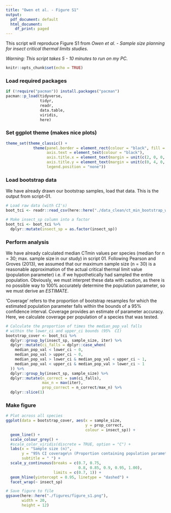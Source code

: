 ```yaml
---
title: "Owen et al. - Figure S1"
output:
  pdf_document: default
  html_document:
    df_print: paged
---
```


This script will reproduce Figure S1 from *Owen et al. - Sample size planning for insect critical thermal limits studies*.  

*Warning: This script takes 5 - 10 minutes to run on my PC.* 

```r
knitr::opts_chunk$set(echo = TRUE)
```

### Load required packages 

```r
if (!require("pacman")) install.packages("pacman")
pacman::p_load(tidyverse, 
               tidyr,
               readr,
               data.table,
               viridis,
               here)
```

### Set ggplot theme (makes nice plots)

```r
theme_set(theme_classic() +
            theme(panel.border = element_rect(colour = "black", fill = NA),
                  axis.text = element_text(colour = "black"),
                  axis.title.x = element_text(margin = unit(c(2, 0, 0, 0), "mm")),
                  axis.title.y = element_text(margin = unit(c(0, 4, 0, 0), "mm")),
                  legend.position = "none"))
```

### Load bootstrap data 

We have already drawn our bootstrap samples, load that data. This is the output from script-01.

```r
# Load raw data (with CI's)
boot_tci <- readr::read_csv(here::here("./data_clean/ct_min_bootstrap_with_ci.csv"))

# Make insect_sp column into a factor 
boot_tci <- boot_tci %>%
  dplyr::mutate(insect_sp = as.factor(insect_sp))
```

### Perform analysis  

We have already calculated median CTmin values per species (median for n = 30; max. sample size in our study) in script 01. Following Pearson and Groves (2013), we assumed that our maximum sample size (n = 30) is a reasonable approximation of the actual critical thermal limit value (population parameter)
i.e. if we hypothetically had sampled the entire population. Obviously, we must interpret these data with caution, as there is no possible way to 100% accurately determine the population parameter, so we must derive an *ESTIMATE*.  

'Coverage' refers to the proportion of bootstrap resamples for which the estimated population parameter falls within the bounds of a 95% confidence interval. Coverage provides an estimate of parameter accuracy. Here, we calculate coverage per population of a species that was tested. 

```r
# Calculate the proportion of times the median_pop_val falls 
# within the lower_ci and upper_ci bounds (95%  CI)
bootstrap_cover <- boot_tci %>%
  dplyr::group_by(insect_sp, sample_size, iter) %>%
  dplyr::mutate(ci_falls = dplyr::case_when(
    median_pop_val < lower_ci ~ 0,
    median_pop_val > upper_ci ~ 0, 
    median_pop_val > lower_ci & median_pop_val < upper_ci ~ 1, 
    median_pop_val < upper_ci & median_pop_val > lower_ci ~ 1
  )) %>%
  dplyr::group_by(insect_sp, sample_size) %>%
  dplyr::mutate(n_correct = sum(ci_falls),
                max_n = max(iter),
                prop_correct = n_correct/max_n) %>%
  dplyr::slice(1)
```

### Make figure 

```r
# Plot across all species 
ggplot(data = bootstrap_cover, aes(x = sample_size,
                                   y = prop_correct,
                                   colour = insect_sp)) + 
  geom_line() +
  scale_colour_grey() + 
  #scale_color_viridis(discrete = TRUE, option = "C") +
  labs(x = "Sample size (n)",
       y = "95% CI coverage\n (Proportion containing population parameter)",
       subtitle = " ") +
  scale_y_continuous(breaks = c(0.7, 0.75, 
                                0.8, 0.85, 0.9, 0.95, 1.00), 
                     limits = c(0.7, 1)) + 
  geom_hline(yintercept = 0.95, linetype = "dashed") + 
  facet_wrap(~ insect_sp)

```

```r
# Save figure to file 
ggsave(here::here("./figures/figure_s1.png"), 
       width = 20, 
       height = 12)
```